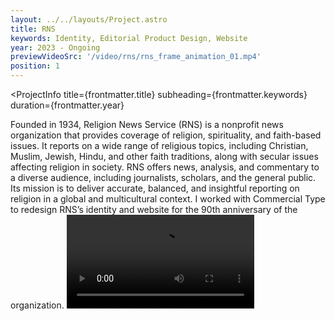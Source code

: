 ```yaml
---
layout: ../../layouts/Project.astro
title: RNS
keywords: Identity, Editorial Product Design, Website
year: 2023 - Ongoing
previewVideoSrc: '/video/rns/rns_frame_animation_01.mp4'
position: 1
---
```




<ProjectInfo
    title={frontmatter.title}
    subheading={frontmatter.keywords}
    duration={frontmatter.year}
>
 <Text>
    Founded in 1934, Religion News Service (RNS) is a nonprofit news organization that provides coverage of religion, spirituality, and faith-based issues. It reports on a wide range of religious topics, including Christian, Muslim, Jewish, Hindu, and other faith traditions, along with secular issues affecting religion in society. RNS offers news, analysis, and commentary to a diverse audience, including journalists, scholars, and the general public. Its mission is to deliver accurate, balanced, and insightful reporting on religion in a global and multicultural context. I worked with Commercial Type to redesign RNS’s identity and website for the 90th anniversary of the organization.
</Text>
</ProjectInfo>
<Video src='/video/rns/rns_logo_animation.mp4' />
<Img src={import('../../images/rns/rns_header.svg')} alt={'header'} />
<Video src='/video/rns/rns_website_animation.mp4' />
<Img src={import('../../images/rns/rns_websiteoverview.png')} alt={'Website Overview'} />
<Video src='/video/rns/rns_color_animation.mp4' />
<Video src='/video/rns/rns_topic.mp4' />
<Video src='/video/rns/rns_modules.mp4' />
<Img src={import('../../images/rns/rns_comps_posts.jpg')} alt={'Social'} />
<Img src={import('../../images/rns/rns_tote.jpg')} alt={'Tote'} />
<Img src={import('../../images/rns/rns_billboard.png')} alt={'Tote'} />
<Video src='/video/rns/rns_frame_animation_01.mp4' />






